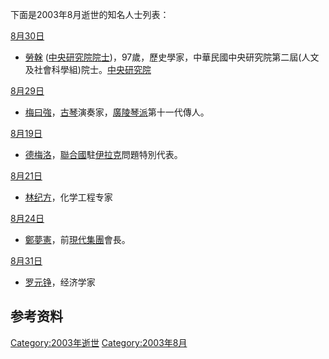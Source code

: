 <noinclude>{{MonthTOC|2003年|逝世人物列表}}

下面是2003年8月逝世的知名人士列表：
</noinclude>

;[[8月30日|8月30日]]
*[[勞榦|勞榦]] ([[中央研究院院士|中央研究院院士]])，97歲，歷史學家，中華民國中央研究院第二屆(人文及社會科學組)院士。[https://academicians.sinica.edu.tw/index.php?func=1-D 中央研究院]{{Wayback|url=https://academicians.sinica.edu.tw/index.php?func=1-D |date=20161102125806 }}
;[[8月29日|8月29日]]
*[[梅曰強|梅曰強]]，[[古琴|古琴]]演奏家，[[廣陵琴派|廣陵琴派]]第十一代傳人。
;[[8月19日|8月19日]]
*[[德梅洛|德梅洛]]，[[聯合國|聯合國]]駐[[伊拉克|伊拉克]]問題特別代表。
;[[8月21日|8月21日]]
*[[林纪方|林纪方]]，化学工程专家
;[[8月24日|8月24日]]
*[[鄭夢憲|鄭夢憲]]，前[[現代集團|現代集團]]會長。
;[[8月31日|8月31日]]
*[[罗元铮|罗元铮]]，经济学家

== 参考资料 ==
{{reflist}}

{{各年各月份逝世人物}}

[[Category:2003年逝世|Category:2003年逝世]]
[[Category:2003年8月|Category:2003年8月]]